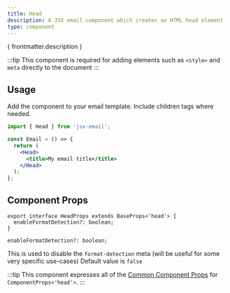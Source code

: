 ```yaml
---
title: Head
description: A JSX email component which creates an HTML head element
type: component
---
```


<p>{ frontmatter.description }</p>

:::tip
This component is required for adding elements such as `<style>` and `meta` directly to the document
:::

<Install type={frontmatter.type}/>

## Usage

Add the component to your email template. Include children tags where needed.

```jsx
import { Head } from 'jsx-email';

const Email = () => {
  return (
    <Head>
      <title>My email title</title>
    </Head>
  );
};
```

## Component Props

```tsx
export interface HeadProps extends BaseProps<'head'> {
  enableFormatDetection?: boolean;
}
```

```tsx
enableFormatDetection?: boolean;
```

This is used to disable the `format-detection` meta (will be useful for some very specific use-cases)
Default value is `false`

:::tip
This component expresses all of the [Common Component Props](https://react.dev/reference/react-dom/components/common) for `ComponentProps<'head'>`.
:::
